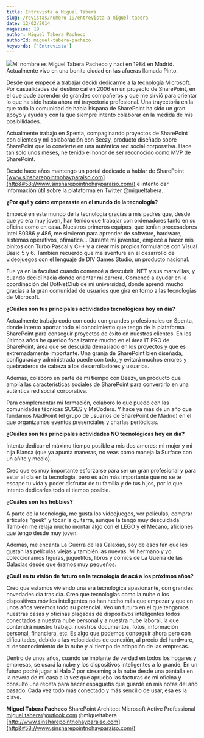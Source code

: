 ```yaml
---
title: Entrevista a Miguel Tabera
slug: /revistas/numero-19/entrevista-a-miguel-tabera
date: 12/02/2014
magazine: 19
author: Miguel Tabera Pacheco
authorId: miguel-tabera-pacheco
keywords: ['Entrevista']
---
```



<ArticleHeader frontmatter={props.pageContext.frontmatter} />



​![](/../images/autores/miguel-tabera-pacheco.png#author)Mi nombre es Miguel Tabera Pacheco y nací en 1984 en Madrid. Actualmente vivo en una bonita ciudad en las afueras llamada Pinto.

Desde que empecé a trabajar decidí dedicarme a la tecnología Microsoft. Por casualidades del destino caí en 2006 en un proyecto de SharePoint, en el que pude aprender de grandes compañeros y que me sirvió para orientar lo que ha sido hasta ahora mi trayectoria profesional. Una trayectoria en la que toda la comunidad de habla hispana de SharePoint ha sido un gran apoyo y ayuda y con la que siempre intento colaborar en la medida de mis posibilidades.

Actualmente trabajo en Spenta, compaginando proyectos de SharePoint con clientes y mi colaboración con Beezy, producto diseñado sobre SharePoint que lo convierte en una auténtica red social corporativa. Hace tan solo unos meses, he tenido el honor de ser reconocido como MVP de SharePoint.

Desde hace años mantengo un portal dedicado a hablar de SharePoint [www.sinsharepointnohayparaiso.com](http&#58;//www.sinsharepointnohayparaiso.com/) e intento dar información útil sobre la plataforma en Twitter @migueltabera.

**¿Por qué y cómo empezaste en el mundo de la tecnología?**

Empecé en este mundo de la tecnología gracias a mis padres que, desde que yo era muy joven, han tenido que trabajar con ordenadores tanto en su oficina como en casa. Nuestros primeros equipos, que tenían procesadores Intel 80386 y 486, me sirvieron para aprender de software, hardware, sistemas operativos, ofimática… Durante mi juventud, empecé a hacer mis pinitos con Turbo Pascal y C++ y a crear mis propios formularios con Visual Basic 5 y 6. También recuerdo que me aventuré en el desarrollo de videojuegos con el lenguaje de DIV Games Studio, un producto nacional.

Fue ya en la facultad cuando comencé a descubrir .NET y sus maravillas, y cuando decidí hacia donde orientar mi carrera. Comencé a ayudar en la coordinación del DotNetClub de mi universidad, donde aprendí mucho gracias a la gran comunidad de usuarios que gira en torno a las tecnologías de Microsoft.

**¿Cuáles son tus principales actividades tecnológicas hoy en día?**

Actualmente trabajo codo con codo con grandes profesionales en Spenta, donde intento aportar todo el conocimiento que tengo de la plataforma SharePoint para conseguir proyectos de éxito en nuestros clientes. En los últimos años he querido focalizarme mucho en el área IT PRO de SharePoint, área que se descuida demasiado en los proyectos y que es extremadamente importante. Una granja de SharePoint bien diseñada, configurada y administrada puede con todo, y evitará muchos errores y quebraderos de cabeza a los desarrolladores y usuarios.

Además, colaboro en parte de mi tiempo con Beezy, un producto que amplía las características sociales de SharePoint para convertirlo en una auténtica red social corporativa.

Para complementar mi formación, colaboro lo que puedo con las comunidades técnicas SUGES y MsCoders. Y hace ya más de un año que fundamos MadPoint (el grupo de usuarios de SharePoint de Madrid) en el que organizamos eventos presenciales y charlas periódicas.

**¿Cuáles son tus principales actividades NO tecnológicas hoy en día?**

Intento dedicar el máximo tiempo posible a mis dos amores: mi mujer y mi hija Blanca (que ya apunta maneras, no veas cómo maneja la Surface con un añito y medio).

Creo que es muy importante esforzarse para ser un gran profesional y para estar al día en la tecnología, pero es aún más importante que no se te escape tu vida y poder disfrutar de tu familia y de tus hijos, por lo que intento dedicarles todo el tiempo posible.

**¿Cuáles son tus hobbies?**

A parte de la tecnología, me gusta los videojuegos, ver películas, comprar artículos "geek" y tocar la guitarra, aunque la tengo muy descuidada. También me relaja mucho montar algo con el LEGO y el Mecano, aficiones que tengo desde muy joven.

Además, me encanta La Guerra de las Galaxias, soy de esos fan que les gustan las películas viejas y también las nuevas. Mi hermano y yo coleccionamos figuras, juguetitos, libros y cómics de La Guerra de las Galaxias desde que éramos muy pequeños.

**¿Cuál es tu visión de futuro en la tecnología de acá a los próximos años?**

Creo que estamos viviendo una era tecnológica apasionante, con grandes novedades día tras día. Creo que tecnologías como la nube o los dispositivos móviles inteligentes no han hecho más que empezar y que en unos años veremos todo su potencial. Veo un futuro en el que tengamos nuestras casas y oficinas plagadas de dispositivos inteligentes todos conectados a nuestra nube personal y a nuestra nube laboral, la que contendrá nuestro trabajo, nuestros documentos, fotos, información personal, financiera, etc. Es algo que podemos conseguir ahora pero con dificultades, debido a las velocidades de conexión, al precio del hardware, al desconocimiento de la nube y al tiempo de adopción de las empresas.

Dentro de unos años, cuando se implante de verdad en todos los hogares y empresas, se usará la nube y los dispositivos inteligentes a lo grande. En un futuro podré jugar al Halo 7 por streaming a la nube desde una pantalla en la nevera de mi casa a la vez que apruebo las facturas de mi oficina y consulto una receta para hacer espaguetis que guardé en mis notas del año pasado. Cada vez todo más conectado y más sencillo de usar, esa es la clave.



**Miguel Tabera Pacheco**
 SharePoint Architect 
Microsoft Active Professional
 [miguel.tabera@outlook.com](mailto&#58;miguel.tabera@outlook.com) 
@migueltabera
 [http://www.sinsharepointnohayparaiso.com](http&#58;//www.sinsharepointnohayparaiso.com/)

